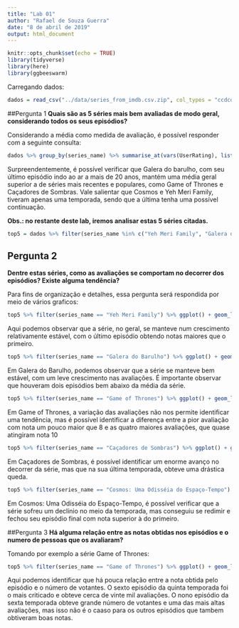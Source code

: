```yaml
---
title: "Lab 01"
author: "Rafael de Souza Guerra"
date: "8 de abril de 2019"
output: html_document
---
```


```r
knitr::opts_chunk$set(echo = TRUE)
library(tidyverse)
library(here)
library(ggbeeswarm)
```

Carregando dados:

```r
dados = read_csv("../data/series_from_imdb.csv.zip", col_types = "ccdcdcdddddddddddd")
```


##Pergunta 1
<b>Quais são as 5 séries mais bem avaliadas de modo geral, considerando todos os seus episódios?</b>

Considerando a média como medida de avaliação, é possível responder com a seguinte consulta:

```r
dados %>% group_by(series_name) %>% summarise_at(vars(UserRating), list(~mean(., na.rm = TRUE))) %>% arrange(desc(UserRating)) %>% top_n(5)
```

Surpreendentemente, é possível verificar que Galera do barulho, com seu último episódio indo ao ar a mais de 20 anos, mantém uma média geral superior a de séries mais recentes e populares, como Game of Thrones e Caçadores de Sombras. Vale salientar que Cosmos e Yeh Meri Family, tiveram apenas uma temporada, sendo que a última tenha uma possível continuação.


<b> Obs.: no restante deste lab, iremos analisar estas 5 séries citadas.</b>
```r
top5 = dados %>% filter(series_name %in% c("Yeh Meri Family", "Galera do Barulho", "Game of Thrones", "Caçadores de Sombras", "Cosmos: Uma Odisséia do Espaço-Tempo"))
```

## Pergunta 2
<b>Dentre estas séries, como as avaliações se comportam no decorrer dos episódios? Existe alguma tendência?</b>

Para fins de organização e detalhes, essa pergunta será respondida por meio de vários graficos:

```r
top5 %>% filter(series_name == "Yeh Meri Family") %>% ggplot() + geom_line(mapping = aes(x = series_ep, y = UserRating)) + geom_point(mapping = aes(x = series_ep, y = UserRating)) + labs(title = "Notas dos episódios de Yeh Meri Family")
```

Aqui podemos observar que a série, no geral, se manteve num crescimento relativamente estável, com o último episódio obtendo notas maiores que o primeiro.

```r
top5 %>% filter(series_name == "Galera do Barulho") %>% ggplot() + geom_line(mapping = aes(x = series_ep, y = UserRating)) + geom_point(mapping = aes(x = series_ep, y = UserRating, color = season)) + labs(title = "Notas dos episódios de Galera do Barulho")
```

Em Galera do Barulho, podemos observar que a série se manteve bem estável, com um leve crescimento nas avaliações. É importante observar que houveram dois episódios bem abaixo da média da série.


```r
top5 %>% filter(series_name == "Game of Thrones") %>% ggplot() + geom_line(mapping = aes(x = series_ep, y = UserRating)) + geom_point(mapping = aes(x = series_ep, y = UserRating, color = season)) + labs(title = "Notas dos episódios de Game of Thrones")
```

Em Game of Thrones, a variação das avaliações não nos permite identificar uma tendência, mas é possível identificar a diferença entre a pior avaliação com nota um pouco maior que 8 e as quatro maiores avaliações, que quase atingiram nota 10


```r
top5 %>% filter(series_name == "Caçadores de Sombras") %>% ggplot() + geom_line(mapping = aes(x = series_ep, y = UserRating)) + geom_point(mapping = aes(x = series_ep, y = UserRating, color = season)) + labs(title = "Notas dos episódios de Caçadores de Sombras")
```

Em Caçadores de Sombras, é possível identificar um enorme avanço no decorrer da série, mas que na sua última temporada, obteve uma drástica queda. 


```r
top5 %>% filter(series_name == "Cosmos: Uma Odisséia do Espaço-Tempo") %>% ggplot() + geom_line(mapping = aes(x = series_ep, y = UserRating)) + geom_point(mapping = aes(x = series_ep, y = UserRating, color = season)) + labs(title = "Notas dos episódios de Cosmos: Uma Odisséia do Espaço-Tempo")
```

Em Cosmos: Uma Odisséia do Espaço-Tempo, é possível verificar que a série sofreu um declínio no meio da temporada, mas conseguiu se redimir e fechou seu episódio final com nota superior à do primeiro.

##Pergunta 3
<b>Há alguma relação entre as notas obtidas nos episódios e o numero de pessoas que os avaliaram?</b>

Tomando por exemplo a série Game of Thrones:
```r
top5 %>% filter(series_name == "Game of Thrones") %>% ggplot() + geom_line(mapping = aes(x = series_ep, y = UserVotes, color = as.character(season))) + geom_point(mapping = aes(x = series_ep, y = UserVotes, color = season))
```

Aqui podemos identificar que há pouca relação entre a nota obtida pelo episódio e o número de votantes. O sexto episódio da quinta temporada foi o mais criticado e obteve cerca de vinte mil avaliações. O nono episódio da sexta temporada obteve grande número de votantes e uma das mais altas avaliações, mas isso não é o caaso para os outros episódios que tambem obtiveram boas notas.